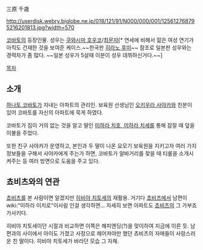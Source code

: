 三原 千歳

http://userdisk.webry.biglobe.ne.jp/018/121/91/N000/000/001/125612768795216201813.jpg?width=570

[[코바토]]의 등장인물. 성우는 [[쿠와시마 호우코]]/[[최문자]][* 연세에 비해서 젊은 여성 연기가 아직도 건재한 것을 보여준 케이스.~~한국판 [[히라노 후미]]~~ 참조로 일본판 성우와는 경력차가 좀 많다. ~~일본 성우가 5살때 이분이 성우 데뷔하신거다.~~]

[[목차]]
== 소개 ==
[[하나토 코바토]]가 지내는 아파트의 관리인. 보육원 선생님인 [[오키우라 사야카]]와 친분이 있어 코바토를 자신의 아파트에 묵게 하였다.

코바토가 짐이 거의 없는 것을 알고 딸인 [[미하라 치호, 미하라 치세]]를 통해 잠잘 때 덮을 이불을 주었다.

또한 친구 사야카가 운영하고, 본인과 두 딸이 나온 요모기 보육원을 지키고자 여러 가지 정보들을 구해서 사야카에게 주는가 하면, 코바토가 알바거리를 찾을 때 티롤을 소개시켜주는 등 여러 방면으로 도움을 주고 있다.

== 쵸비츠와의 연관 ==
[[쵸비츠]]를 본 사람이면 알겠지만 [[히비야 치토세]]의 재활용. 거기다 [[쵸비츠]]에서 남편이 wiki:"미하라 이치로"이사람 인걸 생각하면... 자세히 보면 아파트도 [[쵸비츠]]의 그 가부죠가사키다.

히비야 치토세이던 시절과 비교하면 이쪽은 해피엔딩(?)을 맞이하여 지금에 이른 듯. 남편과의 사이에서 아이도 가졌고 사정으로 헤어져야만 했던 쵸비츠의 자매들이 사랑스러운 친 딸이다. 히비야 치토세가 바라던 모습 그 자체.
